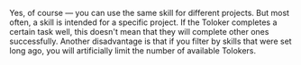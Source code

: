 <Cut title="Can I use a skill beyond a particular pool or project and apply it to other projects as well?">

Yes, of course — you can use the same skill for different projects. But most often, a skill is intended for a specific project. If the Toloker completes a certain task well, this doesn't mean that they will complete other ones successfully. Another disadvantage is that if you filter by skills that were set long ago, you will artificially limit the number of available Tolokers.

</Cut>